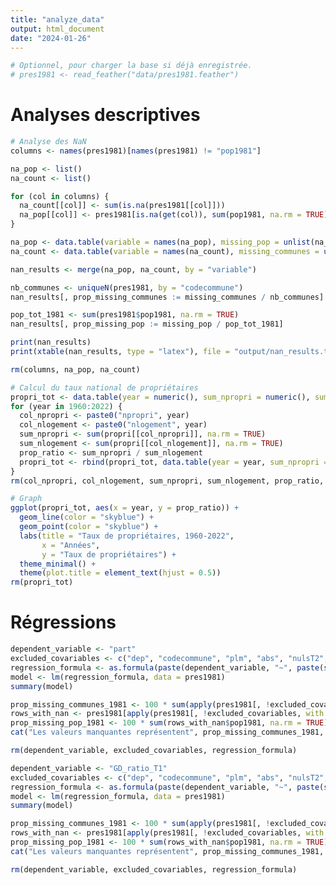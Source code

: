 ```yaml
---
title: "analyze_data"
output: html_document
date: "2024-01-26"
---
```


```r
# Optionnel, pour charger la base si déjà enregistrée.
# pres1981 <- read_feather("data/pres1981.feather")
```


# Analyses descriptives


```r
# Analyse des NaN
columns <- names(pres1981)[names(pres1981) != "pop1981"]

na_pop <- list()
na_count <- list()

for (col in columns) {
  na_count[[col]] <- sum(is.na(pres1981[[col]]))
  na_pop[[col]] <- pres1981[is.na(get(col)), sum(pop1981, na.rm = TRUE)]
}

na_pop <- data.table(variable = names(na_pop), missing_pop = unlist(na_pop))
na_count <- data.table(variable = names(na_count), missing_communes = unlist(na_count))

nan_results <- merge(na_pop, na_count, by = "variable")

nb_communes <- uniqueN(pres1981, by = "codecommune")
nan_results[, prop_missing_communes := missing_communes / nb_communes]

pop_tot_1981 <- sum(pres1981$pop1981, na.rm = TRUE)
nan_results[, prop_missing_pop := missing_pop / pop_tot_1981]

print(nan_results)
print(xtable(nan_results, type = "latex"), file = "output/nan_results.tex")

rm(columns, na_pop, na_count)
```

```r
# Calcul du taux national de propriétaires
propri_tot <- data.table(year = numeric(), sum_npropri = numeric(), sum_nlogement = numeric(), prop_ratio = numeric())
for (year in 1960:2022) {
  col_npropri <- paste0("npropri", year)
  col_nlogement <- paste0("nlogement", year)
  sum_npropri <- sum(propri[[col_npropri]], na.rm = TRUE)
  sum_nlogement <- sum(propri[[col_nlogement]], na.rm = TRUE)
  prop_ratio <- sum_npropri / sum_nlogement
  propri_tot <- rbind(propri_tot, data.table(year = year, sum_npropri = sum_npropri, sum_nlogement = sum_nlogement, prop_ratio = prop_ratio))
}
rm(col_npropri, col_nlogement, sum_npropri, sum_nlogement, prop_ratio, year)

# Graph
ggplot(propri_tot, aes(x = year, y = prop_ratio)) +
  geom_line(color = "skyblue") +
  geom_point(color = "skyblue") +
  labs(title = "Taux de propriétaires, 1960-2022",
       x = "Années",
       y = "Taux de propriétaires") +
  theme_minimal() +
  theme(plot.title = element_text(hjust = 0.5))
rm(propri_tot)
```


# Régressions


```r
dependent_variable <- "part"
excluded_covariables <- c("dep", "codecommune", "plm", "abs", "nulsT2", "absT2", "codecommune2", "dep2", "part", "partT2", "GD_ratio_T1", "GD_ratio_T2", "lib_ratio_T1")
regression_formula <- as.formula(paste(dependent_variable, "~", paste(setdiff(names(pres1981), excluded_covariables), collapse = "+")))
model <- lm(regression_formula, data = pres1981)
summary(model)

prop_missing_communes_1981 <- 100 * sum(apply(pres1981[, !excluded_covariables, with = FALSE], 1, function(row) any(is.na(row)))) / nb_communes
rows_with_nan <- pres1981[apply(pres1981[, !excluded_covariables, with = FALSE], 1, function(row) any(is.na(row))), ]
prop_missing_pop_1981 <- 100 * sum(rows_with_nan$pop1981, na.rm = TRUE) / pop_tot_1981
cat("Les valeurs manquantes représentent", prop_missing_communes_1981, "% des communes et", prop_missing_pop_1981, "% de la population en 1981.")

rm(dependent_variable, excluded_covariables, regression_formula)
```

```r
dependent_variable <- "GD_ratio_T1"
excluded_covariables <- c("dep", "codecommune", "plm", "abs", "nulsT2", "absT2", "codecommune2", "dep2", "part", "partT2", "GD_ratio_T1", "GD_ratio_T2", "lib_ratio_T1")
regression_formula <- as.formula(paste(dependent_variable, "~", paste(setdiff(names(pres1981), excluded_covariables), collapse = "+")))
model <- lm(regression_formula, data = pres1981)
summary(model)

prop_missing_communes_1981 <- 100 * sum(apply(pres1981[, !excluded_covariables, with = FALSE], 1, function(row) any(is.na(row)))) / nb_communes
rows_with_nan <- pres1981[apply(pres1981[, !excluded_covariables, with = FALSE], 1, function(row) any(is.na(row))), ]
prop_missing_pop_1981 <- 100 * sum(rows_with_nan$pop1981, na.rm = TRUE) / pop_tot_1981
cat("Les valeurs manquantes représentent", prop_missing_communes_1981, "% des communes et", prop_missing_pop_1981, "% de la population en 1981.")

rm(dependent_variable, excluded_covariables, regression_formula)
```
